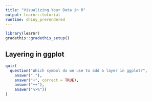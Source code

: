 ```yaml
---
title: "Visualizing Your Data in R"
output: learnr::tutorial
runtime: shiny_prerendered
---
```

```r
library(learnr)
gradethis::gradethis_setup()
```
## Layering in ggplot

```r
quiz(
  question("Which symbol do we use to add a layer in ggplot?",
    answer("."),
    answer("+", correct = TRUE),
    answer("++"),
    answer("%>%"))
)
```